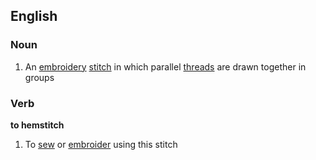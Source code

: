 ==English==

===Noun===
{{en-noun|es}}

# An [[embroidery]] [[stitch]] in which parallel [[thread]]s are drawn together in groups

===Verb===
'''to hemstitch'''

# To [[sew]] or [[embroider]] using this stitch